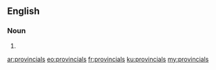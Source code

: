 ==English==

===Noun===
{{head|en}}

# {{plural of|provincial}}

[[ar:provincials]]
[[eo:provincials]]
[[fr:provincials]]
[[ku:provincials]]
[[my:provincials]]